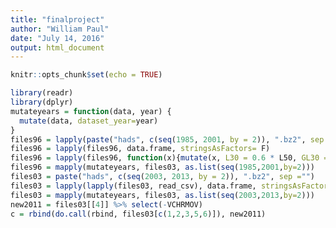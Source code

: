 ```yaml
---
title: "finalproject"
author: "William Paul"
date: "July 14, 2016"
output: html_document
---
```


```r
knitr::opts_chunk$set(echo = TRUE)
```
```r
library(readr)
library(dplyr)
mutateyears = function(data, year) {
  mutate(data, dataset_year=year)
}
files96 = lapply(paste("hads", c(seq(1985, 2001, by = 2)), ".bz2", sep =""), read_csv)
files96 = lapply(files96, data.frame, stringsAsFactors= F)
files96 = lapply(files96, function(x){mutate(x, L30 = 0.6 * L50, GL30 = 0.6 * GL50, ABL30 = 0.6 * ABL50)})
files96 = mapply(mutateyears, files03, as.list(seq(1985,2001,by=2)))
files03 = paste("hads", c(seq(2003, 2013, by = 2)), ".bz2", sep ="")
files03 = lapply(lapply(files03, read_csv), data.frame, stringsAsFactors= F)
files03 = mapply(mutateyears, files03, as.list(seq(2003,2013,by=2)))
new2011 = files03[[4]] %>% select(-VCHRMOV)
c = rbind(do.call(rbind, files03[c(1,2,3,5,6)]), new2011)
```